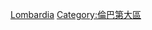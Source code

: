 {{Commons category|Buildings in Lombardy}}

[[Category:意大利各大区建筑物|Lombardia]]
[[Category:倫巴第大區|Category:倫巴第大區]]